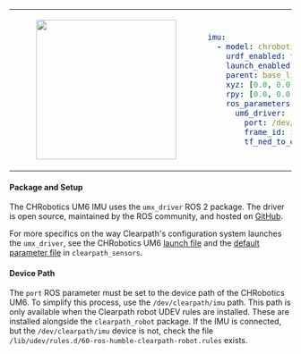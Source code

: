 <table>
<tr>
<td>
<center>
<figure>
    <img src={require("./img/chrobotics_um6.png").default} width="250" />
</figure>
</center>
</td>
<td>

```yaml
imu:
  - model: chrobotics_um6
    urdf_enabled: true
    launch_enabled: true
    parent: base_link
    xyz: [0.0, 0.0, 0.0]
    rpy: [0.0, 0.0, 0.0]
    ros_parameters:
      um6_driver:
        port: /dev/clearpath/imu
        frame_id: imu_0_link
        tf_ned_to_enu: true
```
</td>
</tr>
</table>

#### Package and Setup
The CHRobotics UM6 IMU uses the `umx_driver` ROS 2 package. The driver is open source, maintained by the ROS community, and hosted on [GitHub](https://github.com/ros-drivers/um7).

For more specifics on the way Clearpath's configuration system launches the `umx_driver`, see the CHRobotics UM6 [launch file](https://github.com/clearpathrobotics/clearpath_robot/blob/main/clearpath_sensors/launch/chrobotics_um6.launch.py) and the [default parameter file](https://github.com/clearpathrobotics/clearpath_robot/blob/main/clearpath_sensors/config/chrobotics_um6.yaml) in `clearpath_sensors`.

#### Device Path
The `port` ROS parameter must be set to the device path of the CHRobotics UM6. To simplify this process, use the `/dev/clearpath/imu` path. This path is only available when the Clearpath robot UDEV rules are installed. These are installed alongside the `clearpath_robot` package. If the IMU is connected, but the `/dev/clearpath/imu` device is not, check the file `/lib/udev/rules.d/60-ros-humble-clearpath-robot.rules` exists.
